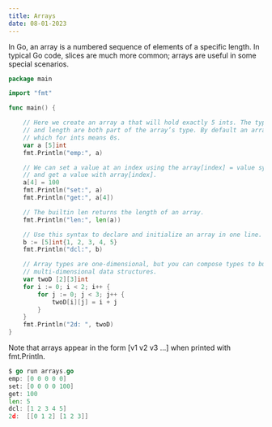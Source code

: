 ```yaml
---
title: Arrays
date: 08-01-2023
---
```


In Go, an array is a numbered sequence of elements of a specific length. In typical Go code, slices are much more common; arrays are useful in some special scenarios.

```go
package main

import "fmt"

func main() {

    // Here we create an array a that will hold exactly 5 ints. The type of elements
    // and length are both part of the array’s type. By default an array is zero-valued
    // which for ints means 0s.
    var a [5]int
    fmt.Println("emp:", a)

    // We can set a value at an index using the array[index] = value syntax
    // and get a value with array[index].
    a[4] = 100
    fmt.Println("set:", a)
    fmt.Println("get:", a[4])

    // The builtin len returns the length of an array.
    fmt.Println("len:", len(a))

    // Use this syntax to declare and initialize an array in one line.
    b := [5]int{1, 2, 3, 4, 5}
    fmt.Println("dcl:", b)

    // Array types are one-dimensional, but you can compose types to build
    // multi-dimensional data structures.
    var twoD [2][3]int
    for i := 0; i < 2; i++ {
        for j := 0; j < 3; j++ {
            twoD[i][j] = i + j
        }
    }
    fmt.Println("2d: ", twoD)
}
```

Note that arrays appear in the form [v1 v2 v3 ...] when printed with fmt.Println.

```go
$ go run arrays.go
emp: [0 0 0 0 0]
set: [0 0 0 0 100]
get: 100
len: 5
dcl: [1 2 3 4 5]
2d:  [[0 1 2] [1 2 3]]
```
